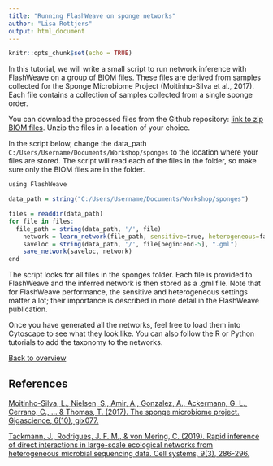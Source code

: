 ```yaml
---
title: "Running FlashWeave on sponge networks"
author: "Lisa Rottjers"
output: html_document
---
```


```r
knitr::opts_chunk$set(echo = TRUE)
```


In this tutorial, we will write a small script to run network inference with FlashWeave on a group of BIOM files. These files are derived from samples collected for the Sponge Microbiome Project (Moitinho-Silva et al., 2017). Each file contains a collection of samples collected from a single sponge order. 

You can download the processed files from the Github repository:
[link to zip BIOM files](https://github.com/ramellose/networktutorials/blob/master/Workshop%202021/sponges.zip).   Unzip the files in a location of your choice. 

In the script below, change the data_path `C:/Users/Username/Documents/Workshop/sponges` to the location where your files are stored. The script will read each of the files in the folder, so make sure only the BIOM files are in the folder. 

```r
using FlashWeave

data_path = string("C:/Users/Username/Documents/Workshop/sponges")

files = readdir(data_path)
for file in files:
  file_path = string(data_path, '/', file)
 	network = learn_network(file_path, sensitive=true, heterogeneous=false, n_obs_min=10)
 	saveloc = string(data_path, '/', file[begin:end-5], ".gml")
	save_network(saveloc, network)
end

```

The script looks for all files in the sponges folder. Each file is provided to FlashWeave and the inferred network is then stored as a .gml file. Note that for FlashWeave performance, the sensitive and heterogeneous settings matter a lot; their importance is described in more detail in the FlashWeave publication. 

Once you have generated all the networks, feel free to load them into Cytoscape to see what they look like. 
You can also follow the R or Python tutorials to add the taxonomy to the networks. 

[Back to overview](https://ramellose.github.io/networktutorials/overview_workshop.html)

## References

[Moitinho-Silva, L., Nielsen, S., Amir, A., Gonzalez, A., Ackermann, G. L., Cerrano, C., ... & Thomas, T. (2017). The sponge microbiome project. Gigascience, 6(10), gix077.](https://academic.oup.com/gigascience/article/6/10/gix077/4082886?login=true)  

[Tackmann, J., Rodrigues, J. F. M., & von Mering, C. (2019). Rapid inference of direct interactions in large-scale ecological networks from heterogeneous microbial sequencing data. Cell systems, 9(3), 286-296.](https://www.cell.com/cell-systems/fulltext/S2405-4712(19)30271-6?_returnURL=https%3A%2F%2Flinkinghub.elsevier.com%2Fretrieve%2Fpii%2FS2405471219302716%3Fshowall%3Dtrue)
